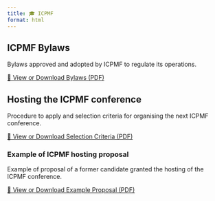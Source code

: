 ```yaml
---
title: 🎓 ICPMF
format: html
---
```


## ICPMF Bylaws

Bylaws approved and adopted by ICPMF to regulate its operations.

[📄 View or Download Bylaws (PDF)](files/ICPMF-Bylaws.pdf){target=_blank}

## Hosting the ICPMF conference

Procedure to apply and selection criteria for organising the next ICPMF conference.

[📄 View or Download Selection Criteria (PDF)](files/ICPMF-ConferenceOrganizationSelectionCriteria.pdf){target=_blank}


### Example of ICPMF hosting proposal

Example of proposal of a former candidate granted the hosting of the ICPMF conference.
 
 [📄 View or Download Example Proposal (PDF)](files/Example-ICPMF-proposal.pdf){target=_blank}

